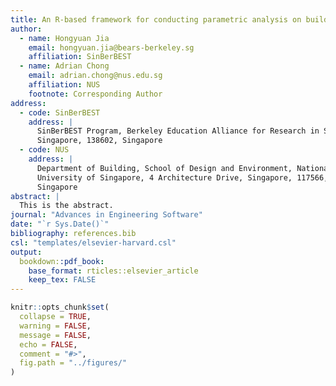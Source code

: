 ```yaml
---
title: An R-based framework for conducting parametric analysis on building energy models
author:
  - name: Hongyuan Jia
    email: hongyuan.jia@bears-berkeley.sg
    affiliation: SinBerBEST
  - name: Adrian Chong
    email: adrian.chong@nus.edu.sg
    affiliation: NUS
    footnote: Corresponding Author
address:
  - code: SinBerBEST
    address: |
      SinBerBEST Program, Berkeley Education Alliance for Research in Singapore,
      Singapore, 138602, Singapore
  - code: NUS
    address: |
      Department of Building, School of Design and Environment, National
      University of Singapore, 4 Architecture Drive, Singapore, 117566,
      Singapore
abstract: |
  This is the abstract.
journal: "Advances in Engineering Software"
date: "`r Sys.Date()`"
bibliography: references.bib
csl: "templates/elsevier-harvard.csl"
output:
  bookdown::pdf_book:
    base_format: rticles::elsevier_article
    keep_tex: FALSE
---
```


```r
knitr::opts_chunk$set(
  collapse = TRUE,
  warning = FALSE,
  message = FALSE,
  echo = FALSE,
  comment = "#>",
  fig.path = "../figures/"
)
```
